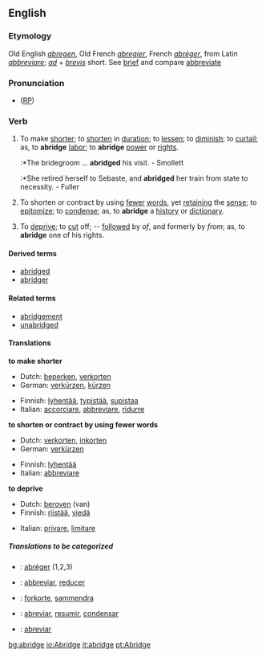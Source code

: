==English==

===Etymology===
Old English ''[[abregen]]'', Old French ''[[abregier]]'', French ''[[abréger]]'', from Latin ''[[abbreviare]]''; ''[[ad]]'' + ''[[brevis]]'' short. See [[brief]] and compare [[abbreviate]]

===Pronunciation===
* ([[RP]]) {{IPA|/əˈbrɪdʒ/}}

===Verb===
{{en-infl-reg-other-e|abridg|e}}

# {{transitive}} To make [[shorter]]; to [[shorten]] in [[duration]]; to [[lessen]]; to [[diminish]]; to [[curtail]]; as, to '''abridge''' [[labor]]; to '''abridge''' [[power]] or [[right]]s.
#:*The bridegroom ... '''abridged''' his visit. - Smollett
#:*She retired herself to Sebaste, and '''abridged''' her train from state to necessity. - Fuller
# {{transitive}} To shorten or contract by using [[fewer]] [[word]]s, yet [[retaining]] the [[sense]]; to [[epitomize]]; to [[condense]]; as, to '''abridge''' a [[history]] or [[dictionary]].
# {{transitive}} To [[deprive]]; to [[cut]] off; -- [[follow]]ed by ''of'', and formerly by ''from''; as, to '''abridge''' one of his rights.

====Derived terms====
* [[abridged]]
* [[abridger]]

====Related terms====
* [[abridgement]]
* [[unabridged]]

====Translations====
'''to make shorter'''
{{top}}
*Dutch: [[beperken]], [[verkorten]]
*German: [[verkürzen]], [[kürzen]]
{{mid}}
*Finnish: [[lyhentää]], [[typistää]], [[supistaa]]
*Italian: [[accorciare]], [[abbreviare]], [[ridurre]]
{{bottom}}

'''to shorten or contract by using fewer words'''
{{top}}
*Dutch: [[verkorten]], [[inkorten]]
*German: [[verkürzen]]
{{mid}}
*Finnish: [[lyhentää]]
*Italian: [[abbreviare]]
{{bottom}}

'''to deprive'''
{{top}}
*Dutch: [[beroven]] (van)
*Finnish: [[riistää]], [[viedä]]
{{mid}}
*Italian: [[privare]], [[limitare]]
{{bottom}}

=====Translations to be categorized=====
{{checktrans}}
*{{ttbc|French}}: [[abréger]] (1,2,3)
*{{ttbc|Interlingua}}: [[abbreviar]], [[reducer]]
*{{ttbc|Norwegian}}: [[forkorte]], [[sammendra]]
*{{ttbc|Portuguese}}: [[abreviar]], [[resumir]], [[condensar]]
*{{ttbc|Spanish}}: [[abreviar]]


[[bg:abridge]]
[[io:Abridge]]
[[it:abridge]]
[[pt:Abridge]]